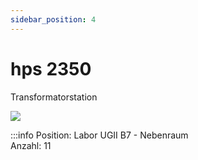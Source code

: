 ```yaml
---
sidebar_position: 4
---
```


# hps 2350
Transformatorstation

[![](/image/labore/b7/laborplatten/hps/hps_2350_min.jpg)](/image/labore/b7/laborplatten/hps/hps_2350.jpg)


:::info
Position:   Labor UGII B7 - Nebenraum\
Anzahl:     11